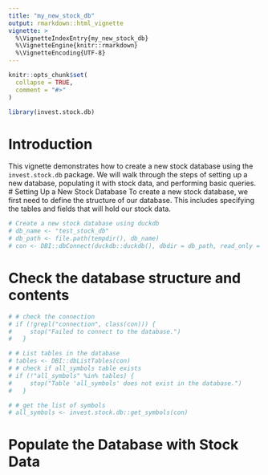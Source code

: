 ```yaml
---
title: "my_new_stock_db"
output: rmarkdown::html_vignette
vignette: >
  %\VignetteIndexEntry{my_new_stock_db}
  %\VignetteEngine{knitr::rmarkdown}
  %\VignetteEncoding{UTF-8}
---
```


```r
knitr::opts_chunk$set(
  collapse = TRUE,
  comment = "#>"
)
```

```r
library(invest.stock.db)
```

# Introduction
This vignette demonstrates how to create a new stock database using the `invest.stock.db` package. We will walk through the steps of setting up a new database, populating it with stock data, and performing basic queries.
# Setting Up a New Stock Database
To create a new stock database, we first need to define the structure of our database. This includes specifying the tables and fields that will hold our stock data.
```r
# Create a new stock database using duckdb
# db_name <- "test_stock_db"
# db_path <- file.path(tempdir(), db_name)
# con <- DBI::dbConnect(duckdb::duckdb(), dbdir = db_path, read_only = FALSE)

```

# Check the database structure and contents
```r
# # check the connection
# if (!grepl("connection", class(con))) {
#     stop("Failed to connect to the database.")
#   }

# # List tables in the database
# tables <- DBI::dbListTables(con)
# # check if all_symbols table exists
# if (!"all_symbols" %in% tables) {
#     stop("Table 'all_symbols' does not exist in the database.")
#   }

# # get the list of symbols
# all_symbols <- invest.stock.db::get_symbols(con)

```

# Populate the Database with Stock Data

```r


```

